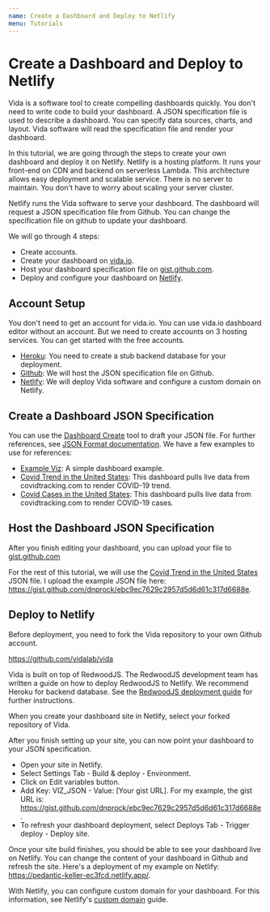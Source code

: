 ```yaml
---
name: Create a Dashboard and Deploy to Netlify
menu: Tutorials
---
```


# Create a Dashboard and Deploy to Netlify

Vida is a software tool to create compelling dashboards quickly. You don't need to write code to build your dashboard. A JSON specification file is used to describe a dashboard. You can specify data sources, charts, and layout. Vida software will read the specification file and render your dashboard.

In this tutorial, we are going through the steps to create your own dashboard and deploy it on Netlify. Netlify is a hosting platform. It runs your front-end on CDN and backend on serverless Lambda. This architecture allows easy deployment and scalable service. There is no server to maintain. You don't have to worry about scaling your server cluster.

Netlify runs the Vida software to serve your dashboard. The dashboard will request a JSON specification file from Github. You can change the specification file on github to update your dashboard.

We will go through 4 steps:

- Create accounts.
- Create your dashboard on [vida.io](https://vida.io).
- Host your dashboard specification file on [gist.github.com](https://gist.github.com/).
- Deploy and configure your dashboard on [Netlify](https://www.netlify.com/).

## Account Setup

You don't need to get an account for vida.io. You can use vida.io dashboard editor without an account. But we need to create accounts on 3 hosting services. You can get started with the free accounts.

- [Heroku](https://www.heroku.com/): You need to create a stub backend database for your deployment.
- [Github](https://github.com/): We will host the JSON specification file on Github.
- [Netlify](https://www.netlify.com/): We will deploy Vida software and configure a custom domain on Netlify.

## Create a Dashboard JSON Specification

You can use the [Dashboard Create](https://vida.io/dashboards/create) tool to draft your JSON file. For further references, see [JSON Format documentation](https://docs.vida.io/src-json-format-overview). We have a few examples to use for references:

- [Example Viz](https://vida.io/dashboards/ck9thrfc600020umr2bfuxi2s): A simple dashboard example.
- [Covid Trend in the United States](https://vida.io/dashboards/ck9thqbxl00000umrd0u2pmdj): This dashboard pulls live data from covidtracking.com to render COVID-19 trend.
- [Covid Cases in the United States](https://vida.io/dashboards/ck9thr10b00010umrlj7fed4s): This dashboard pulls live data from covidtracking.com to render COVID-19 cases.

## Host the Dashboard JSON Specification

After you finish editing your dashboard, you can upload your file to [gist.github.com](https://gist.github.com/)

For the rest of this tutorial, we will use the [Covid Trend in the United States](https://vida.io/dashboards/ck9thqbxl00000umrd0u2pmdj) JSON file. I upload the example JSON file here: https://gist.github.com/dnprock/ebc9ec7629c2957d5d6d61c317d6688e.

## Deploy to Netlify

Before deployment, you need to fork the Vida repository to your own Github account.

https://github.com/vidalab/vida

Vida is built on top of RedwoodJS. The RedwoodJS development team has written a guide on how to deploy RedwoodJS to Netlify. We recommend Heroku for backend database. See the [RedwoodJS deployment guide](https://redwoodjs.com/tutorial/deployment) for further instructions.

When you create your dashboard site in Netlify, select your forked repository of Vida.

After you finish setting up your site, you can now point your dashboard to your JSON specification.

- Open your site in Netlify.
- Select Settings Tab - Build & deploy - Environment.
- Click on Edit variables button.
- Add Key: VIZ_JSON - Value: [Your gist URL]. For my example, the gist URL is: https://gist.github.com/dnprock/ebc9ec7629c2957d5d6d61c317d6688e.
- To refresh your dashboard deployment, select Deploys Tab - Trigger deploy - Deploy site.

Once your site build finishes, you should be able to see your dashboard live on Netlify. You can change the content of your dashboard in Github and refresh the site. Here's a deployment of my example on Netlify: https://pedantic-keller-ec3fcd.netlify.app/.

With Netlify, you can configure custom domain for your dashboard. For this information, see Netlify's [custom domain](https://docs.netlify.com/domains-https/custom-domains/) guide.